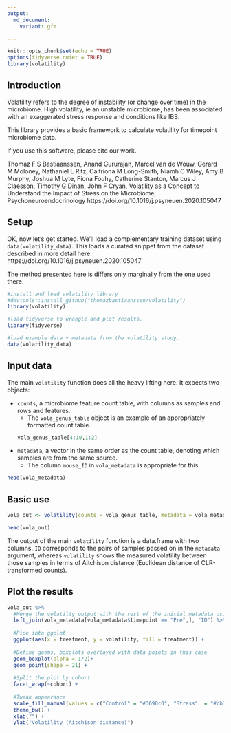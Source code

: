 ```yaml
---
output:
  md_document:
    variant: gfm

---
```


<!-- README.md is generated from README.Rmd. Please edit that file -->

```r
knitr::opts_chunk$set(echo = TRUE)
options(tidyverse.quiet = TRUE)
library(volatility)
```
## Introduction
Volatility refers to the degree of instability (or change over time) in the microbiome. High volatility, ie an unstable microbiome, has been associated with an exaggerated stress response and conditions like IBS. 

This library provides a basic framework to calculate volatility for timepoint microbiome data. 

If you use this software, please cite our work.

Thomaz F.S Bastiaanssen, Anand Gururajan, Marcel van de Wouw, Gerard M Moloney, Nathaniel L Ritz, Caitriona M Long-Smith, Niamh C Wiley, Amy B Murphy, Joshua M Lyte, Fiona Fouhy, Catherine Stanton, Marcus J Claesson, Timothy G Dinan, John F Cryan,
Volatility as a Concept to Understand the Impact of Stress on the Microbiome,
Psychoneuroendocrinology
https://doi.org/10.1016/j.psyneuen.2020.105047

## Setup

OK, now let's get started.
We'll load a complementary training dataset using `data(volatility_data)`. This loads a curated snippet from the dataset described in more detail here: https://doi.org/10.1016/j.psyneuen.2020.105047

The method presented here is differs only marginally from the one used there. 


```r
#install and load volatility library
#devtools::install_github("thomazbastiaanssen/volatility")
library(volatility)

#load tidyverse to wrangle and plot results.
library(tidyverse)

#load example data + metadata from the volatility study.
data(volatility_data)

```

## Input data

The main `volatility` function does all the heavy lifting here. It expects two objects:

* `counts`, a microbiome feature count table, with columns as samples and rows and features. 
    + The `vola_genus_table` object is an example of an appropriately formatted count table.
```r
vola_genus_table[4:10,1:2]
```

* `metadata`, a vector in the same order as the count table, denoting which samples are from the same source. 
    + The column `mouse_ID` in `vola_metadata` is appropriate for this. 
    
```r
head(vola_metadata)

```

## Basic use

```r
vola_out <- volatility(counts = vola_genus_table, metadata = vola_metadata$ID)

head(vola_out)
```

The output of the main `volatility` function is a data.frame with two columns. `ID` corresponds to the pairs of samples passed on in the `metadata` argument, whereas `volatility` shows the measured volatility between those samples in terms of Aitchison distance (Euclidean distance of CLR-transformed counts). 

## Plot the results


```r
vola_out %>%
  #Merge the volatilty output with the rest of the initial metadata using the shared "ID" column
  left_join(vola_metadata[vola_metadata$timepoint == "Pre",], "ID") %>%
  
  #Pipe into ggplot
  ggplot(aes(x = treatment, y = volatility, fill = treatment)) +
  
  #Define geoms, boxplots overlayed with data points in this case
  geom_boxplot(alpha = 1/2)+
  geom_point(shape = 21) +
  
  #Split the plot by cohort
  facet_wrap(~cohort) +
  
  #Tweak appearance 
  scale_fill_manual(values = c("Control" = "#3690c0", "Stress"  = "#cb181d")) +
  theme_bw() +
  xlab("") +
  ylab("Volatility (Aitchison distance)")
```

